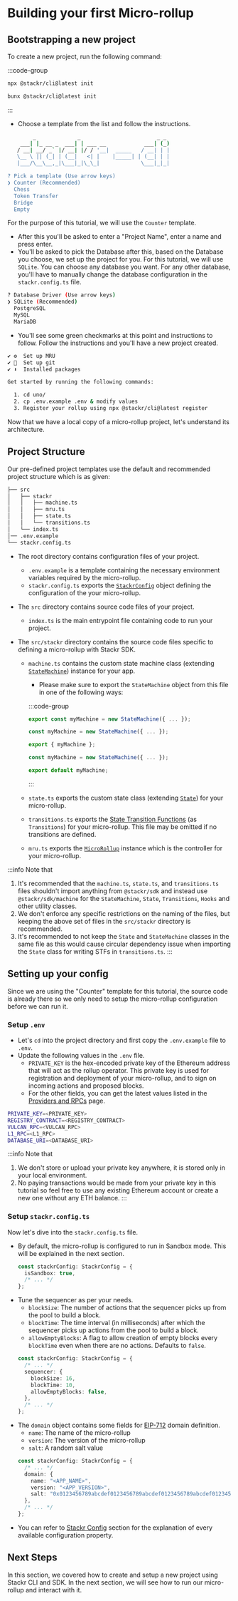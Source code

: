 # Building your first Micro-rollup

## Bootstrapping a new project

To create a new project, run the following command:

:::code-group

```bash [npm]
npx @stackr/cli@latest init
```

```bash [bun]
bunx @stackr/cli@latest init
```

:::

- Choose a template from the list and follow the instructions.

```bash [Terminal]
        _             _                        _ _
    ___| |_ __ _  ___| | ___ __            ___| (_)
   / __| __/ _` |/ __| |/ / '__|  _____   / __| | |
   \__ \ || (_| | (__|   <| |    |_____| | (__| | |
   |___/\__\__,_|\___|_|\_\_|             \___|_|_|

? Pick a template (Use arrow keys)
❯ Counter (Recommended)
  Chess
  Token Transfer
  Bridge
  Empty
```

For the purpose of this tutorial, we will use the `Counter` template.

- After this you'll be asked to enter a "Project Name", enter a name and press enter.
- You'll be asked to pick the Database after this, based on the Database you choose, we set up the project for you. For this tutorial, we will use `SQLite`. You can choose any database you want. For any other database, you'll have to manually change the database configuration in the `stackr.config.ts` file.

```bash [Terminal]
? Database Driver (Use arrow keys)
❯ SQLite (Recommended)
  PostgreSQL
  MySQL
  MariaDB
```

- You'll see some green checkmarks at this point and instructions to follow. Follow the instructions and you'll have a new project created.

```bash [Terminal]
✔ ⚙️  Set up MRU
✔ 🧹  Set up git
✔ ⬇️  Installed packages

Get started by running the following commands:

  1. cd uno/
  2. cp .env.example .env & modify values
  3. Register your rollup using npx @stackr/cli@latest register

```

Now that we have a local copy of a micro-rollup project, let's understand its architecture.

## Project Structure

Our pre-defined project templates use the default and recommended project structure which is as given:

```bash
├── src
│   ├── stackr
│   │   ├── machine.ts
│   │   ├── mru.ts
│   │   ├── state.ts
│   │   └── transitions.ts
│   └── index.ts
│── .env.example
└── stackr.config.ts
```

- The root directory contains configuration files of your project.
  - `.env.example` is a template containing the necessary environment variables required by the micro-rollup.
  - `stackr.config.ts` exports the [`StackrConfig`](/build/framework/config) object defining the configuration of the your micro-rollup.
- The `src` directory contains source code files of your project.
  - `index.ts` is the main entrypoint file containing code to run your project.
- The `src/stackr` directory contains the source code files specific to defining a micro-rollup with Stackr SDK.

  - `machine.ts` contains the custom state machine class (extending [`StateMachine`](/build/framework/state-machine/introduction)) instance for your app.

    - Please make sure to export the `StateMachine` object from this file in one of the following ways:

    :::code-group

    ```ts [machine.ts (declaration export)]
    export const myMachine = new StateMachine({ ... });
    ```

    ```ts [machine.ts (named export)]
    const myMachine = new StateMachine({ ... });

    export { myMachine };
    ```

    ```ts [machine.ts (default export)]
    const myMachine = new StateMachine({ ... });

    export default myMachine;
    ```

    :::

  - `state.ts` exports the custom state class (extending [`State`](/build/framework/state-machine/state)) for your micro-rollup.
  - `transitions.ts` exports the [State Transition Functions](/build/framework/state-machine/state-transitions) (as `Transitions`) for your micro-rollup. This file may be omitted if no transitions are defined.
  - `mru.ts` exports the [`MicroRollup`](/build/framework/micro-rollup) instance which is the controller for your micro-rollup.

:::info
Note that

1. It's recommended that the `machine.ts`, `state.ts`, and `transitions.ts` files shouldn't import anything from `@stackr/sdk` and instead use `@stackr/sdk/machine` for the `StateMachine`, `State`, `Transitions`, `Hooks` and other utility classes.
2. We don't enforce any specific restrictions on the naming of the files, but keeping the above set of files in the `src/stackr` directory is recommended.
3. It's recommended to not keep the `State` and `StateMachine` classes in the same file as this would cause circular dependency issue when importing the `State` class for writing STFs in `transitions.ts`.
:::

## Setting up your config

Since we are using the "Counter" template for this tutorial, the source code is already there so we only need to setup the micro-rollup configuration before we can run it.

### Setup `.env`

- Let's `cd` into the project directory and first copy the `.env.example` file to `.env`.
- Update the following values in the `.env` file.
  - `PRIVATE_KEY` is the hex-encoded private key of the Ethereum address that will act as the rollup operator. This private key is used for registration and deployment of your micro-rollup, and to sign on incoming actions and proposed blocks.
  - For the other fields, you can get the latest values listed in the [Providers and RPCs](/build/references/providers-and-rpc) page.

```bash [.env]
PRIVATE_KEY=<PRIVATE_KEY>
REGISTRY_CONTRACT=<REGISTRY_CONTRACT>
VULCAN_RPC=<VULCAN_RPC>
L1_RPC=<L1_RPC>
DATABASE_URI=<DATABASE_URI>
```

:::info
Note that

1. We don't store or upload your private key anywhere, it is stored only in your local environment.
2. No paying transactions would be made from your private key in this tutorial so feel free to use any existing Ethereum account or create a new one without any ETH balance.
:::

### Setup `stackr.config.ts`

Now let's dive into the `stackr.config.ts` file.

- By default, the micro-rollup is configured to run in Sandbox mode. This will be explained in the next section.
  ```ts [stackr.config.ts]
  const stackrConfig: StackrConfig = {
    isSandbox: true,
    /* ... */
  };
  ```
- Tune the sequencer as per your needs.
  - `blockSize`: The number of actions that the sequencer picks up from the pool to build a block.
  - `blockTime`: The time interval (in milliseconds) after which the sequencer picks up actions from the pool to build a block.
  - `allowEmptyBlocks`: A flag to allow creation of empty blocks every `blockTime` even when there are no actions. Defaults to `false`.
  ```ts [stackr.config.ts]
  const stackrConfig: StackrConfig = {
    /* ... */
    sequencer: {
      blockSize: 16,
      blockTime: 10,
      allowEmptyBlocks: false,
    },
    /* ... */
  };
  ```
- The `domain` object contains some fields for [EIP-712](https://eips.ethereum.org/EIPS/eip-712) domain definition.
  - `name`: The name of the micro-rollup
  - `version`: The version of the micro-rollup
  - `salt`: A random salt value
  ```ts [stackr.config.ts]
  const stackrConfig: StackrConfig = {
    /* ... */
    domain: {
      name: "<APP_NAME>",
      version: "<APP_VERSION>",
      salt: "0x0123456789abcdef0123456789abcdef0123456789abcdef0123456789abcdef",
    },
    /* ... */
  };
  ```
- You can refer to [Stackr Config](/build/framework/config) section for the explanation of every available configuration property.

## Next Steps

In this section, we covered how to create and setup a new project using Stackr CLI and SDK. In the next section, we will see how to run our micro-rollup and interact with it.
